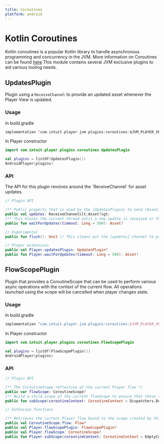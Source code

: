 ```yaml
---
title: Coroutines
platform: android
---
```


# Kotlin Coroutines

Kotlin coroutines is a popular Kotlin library to handle asynchronous programming and concurrency in the JVM. More information on Coroutines can be found [here](https://kotlinlang.org/docs/coroutines-overview.html)
This module contains several JVM exclusive plugins to aid various tooling needs.

## UpdatesPlugin

Plugin using a `ReceiveChannel` to provide an updated asset whenever the Player View is updated.

### Usage

<PlatformTabs>
  <android>
In build.gradle

```kotlin
implementation 'com.intuit.player.jvm.plugins:coroutines:$JVM_PLAYER_VERSION'
```

In Player constructor
```kotlin
import com.intuit.player.plugins.coroutines.UpdatesPlugin

val plugins = listOf(UpdatesPlugin())
AndroidPlayer(plugins)
```
  </android>
</PlatformTabs>


### API

<PlatformTabs>
  <android>
The API for this plugin revolves around the `ReceiveChannel` for asset updates.

```kotlin
// Plugin API

/** Public property that is used by the [UpdatesPlugin] to send [Asset] updates, can be used in a CoroutineContext to receive [Asset] updates. */
public val updates: ReceiveChannel&lt;Asset?&gt;
/** This blocks the current thread until a new update is received or the timeout specified has passed. */
public fun waitForUpdates(timeout: Long = 500): Asset?

// Experimental
public fun flush(): Unit // This cleans out the [updates] channel to prepare it to receive new updates

// Player extensions
public val Player.updatesPlugin: UpdatesPlugin?
public fun Player.waitForUpdates(timeout: Long = 500): Asset?
```

  </android>
</PlatformTabs>

## FlowScopePlugin

Plugin that provides a CoroutineScope that can be used to perform various async operations with the context of the current flow.
All operations launched using the scope will be cancelled when player changes state.

### Usage

<PlatformTabs>
  <android>
In build.gradle

```kotlin
implementation "com.intuit.player.jvm.plugins:coroutines:$JVM_PLAYER_VERSION"
```

In Player constructor
```kotlin
import com.intuit.player.plugins.coroutines.FlowScopePlugin

val plugins = listOf(FlowScopePlugin())
AndroidPlayer(plugins)
```
  </android>
</PlatformTabs>


### API

<PlatformTabs>
  <android>

```kotlin
// Plugin API

/** The CoroutineScope reflective of the current Player flow */
public var flowScope: CoroutineScope?
/** Build a child scope of the current flowScope to ensure that these scopes will be structured according to the current Flow */
public fun subScope(coroutineContext: CoroutineContext = Dispatchers.Default): CoroutineScope?

// Extension functions

/** Retrieves the current Player flow bound to the scope created by this plugin */
public val CoroutineScope.flow: Flow?
public val Player.flowScopePlugin: FlowScopePlugin?
public val Player.flowScope: CoroutineScope?
public fun Player.subScope(coroutineContext: CoroutineContext = EmptyCoroutineContext): CoroutineScope?
```
  </android>
</PlatformTabs>